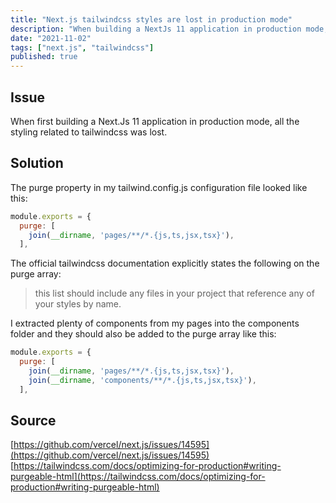 ```yaml
---
title: "Next.js tailwindcss styles are lost in production mode"
description: "When building a NextJs 11 application in production mode, all the tailwindcss styling is lost."
date: "2021-11-02"
tags: ["next.js", "tailwindcss"]
published: true
---
```


## Issue

When first building a Next.Js 11 application in production mode, all the styling related to tailwindcss was lost.

## Solution

The purge property in my tailwind.config.js configuration file looked like this:

```javascript
module.exports = {
  purge: [
    join(__dirname, 'pages/**/*.{js,ts,jsx,tsx}'),
  ],
```

The official tailwindcss documentation explicitly states the following on the purge array:

> this list should include any files in your project that reference any of your styles by name.

I extracted plenty of components from my pages into the components folder and they should also be added to the purge array like this:

```javascript
module.exports = {
  purge: [
    join(__dirname, 'pages/**/*.{js,ts,jsx,tsx}'),
    join(__dirname, 'components/**/*.{js,ts,jsx,tsx}'),
  ],
```

## Source
[https://github.com/vercel/next.js/issues/14595](https://github.com/vercel/next.js/issues/14595)
[https://tailwindcss.com/docs/optimizing-for-production#writing-purgeable-html](https://tailwindcss.com/docs/optimizing-for-production#writing-purgeable-html)
